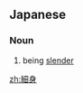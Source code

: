 ==Japanese==
{{ja-kanjitab|ほそ|み|yomi=kun}}

===Noun===
{{ja-noun|ほそみ}}

# being [[slender]]

[[zh:細身]]